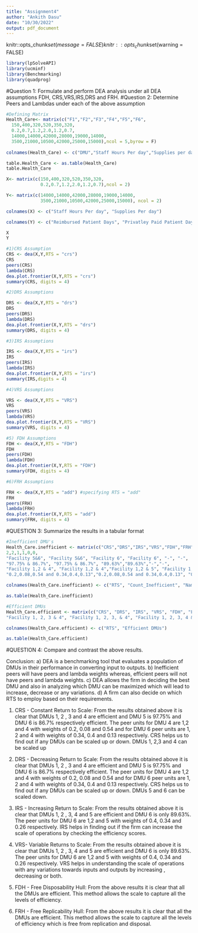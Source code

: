 ```yaml
---
title: "Assignment4"
author: "Ankith Dasu"
date: "10/30/2022"
output: pdf_document
---
```

knitr::opts_chunk$set(message = FALSE)
knitr::opts_chunk$set(warning = FALSE)

```r
library(lpSolveAPI)
library(ucminf)
library(Benchmarking)
library(quadprog)
```

#Question 1: Formulate and perform DEA analysis under all DEA assumptions FDH, CRS,VRS,IRS,DRS and FRH. 
#Question 2: Determine Peers and Lambdas under each of the above assumption

```r
#Defining Matrix
Health_Care<- matrix(c("F1","F2","F3","F4","F5","F6",
  150,400,320,520,350,320,
  0.2,0.7,1.2,2.0,1.2,0.7,
  14000,14000,42000,28000,19000,14000,
  3500,21000,10500,42000,25000,15000),ncol = 5,byrow = F)
 
colnames(Health_Care) <- c("DMU","Staff Hours Per day","Supplies per day","Reimbursed Patient Days","Privately Paid Patient Days")

table.Health_Care <- as.table(Health_Care)
table.Health_Care

X<- matrix(c(150,400,320,520,350,320,
             0.2,0.7,1.2,2.0,1.2,0.7),ncol = 2)

Y<- matrix(c(14000,14000,42000,28000,19000,14000,
             3500,21000,10500,42000,25000,15000), ncol = 2)

colnames(X) <- c("Staff Hours Per day", "Supplies Per day")

colnames(Y) <- c("Reimbursed Patient Days", "Privatley Paid Patient Days")

X
Y

#1)CRS Assumption
CRS <- dea(X,Y,RTS = "crs")
CRS
peers(CRS)
lambda(CRS)
dea.plot.frontier(X,Y,RTS = "crs")
summary(CRS, digits = 4)
```

```r
#2)DRS Assumptions

DRS <- dea(X,Y,RTS = "drs")
DRS
peers(DRS)
lambda(DRS)
dea.plot.frontier(X,Y,RTS = "drs")
summary(DRS, digits = 4)
```


```r
#3)IRS Assumptions

IRS <- dea(X,Y,RTS = "irs")
IRS
peers(IRS)
lambda(IRS)
dea.plot.frontier(X,Y,RTS = "irs")
summary(IRS,digits = 4)
```

```r
#4)VRS Assumptions

VRS <- dea(X,Y,RTS = "VRS")
VRS
peers(VRS)
lambda(VRS)
dea.plot.frontier(X,Y,RTS = "VRS")
summary(VRS, digits = 4)
```

```r
#5) FDH Assumptions
FDH <- dea(X,Y,RTS = "FDH")
FDH
peers(FDH)
lambda(FDH)
dea.plot.frontier(X,Y,RTS = "FDH")
summary(FDH, digits = 4)
```

```r
#6)FRH Assumptions

FRH <- dea(X,Y,RTS = "add") #specifying RTS = "add"
FRH
peers(FRH)
lambda(FRH)
dea.plot.frontier(X,Y,RTS = "add")
summary(FRH, digits = 4)
```

#QUESTION 3: Summarize the results in a tabular format

```r
#Inefficient DMU's
Health_Care.inefficient <- matrix(c("CRS","DRS","IRS","VRS","FDH","FRH",
2,2,1,1,0,0,
"Facility 5&6", "Facility 5&6", "Facility 6", "Facility 6", "-", "-",
"97.75% & 86.7%", "97.75% & 86.7%", "89.63%","89.63%","-","-",
"Facility 1,2 & 4", "Facility 1,2 & 4","Facility 1,2 & 5", "Facility 1,2 & 5","-","-",
"0.2,0.08,0.54 and 0.34,0.4,0.13","0.2,0.08,0.54 and 0.34,0.4,0.13", "0.4,0.34 and 0.26", "0.4,0.34 and 0.26", "-","-"), ncol = 6, byrow = F)

colnames(Health_Care.inefficient) <- c("RTS", "Count_Inefficient", "Name","Inefficiency %", "Peers", "Lambda")

as.table(Health_Care.inefficient)

```

```r
#Efficient DMUs
Health_Care.efficient <- matrix(c("CRS", "DRS", "IRS", "VRS", "FDH", "FRH",
"Facility 1, 2, 3 & 4", "Facility 1, 2, 3, & 4", "Facility 1, 2, 3, 4 & 5", "Facility 1, 2, 3, 4 & 5", "All DMUs", "All DMUs"), ncol = 2, byrow = F)

colnames(Health_Care.efficient) <- c("RTS", "Efficient DMUs")

as.table(Health_Care.efficient)
```


#QUESTION 4: Compare and contrast the above results.

Conclusion:
a) DEA is a benchmarking tool that evaluates a population of DMUs in their performance in converting input to outputs.
b) Inefficient peers will have peers and lambda weights whereas, efficient peers will not have peers and lambda weights.
c) DEA allows the firm in deciding the best DMU and also in analyzing which DMU can be maximized which will lead to increase, decrease or any variations. 
d) A firm can also decide on which RTS to employ based on their requirements.

1. CRS - Constant Return to Scale:
From the results obtained above it is clear that DMUs 1, 2 , 3  and 4 are efficient and DMU 5 is 97.75% and DMU 6 is  86.7%  respectively efficient. 
The peer units for DMU 4 are 1,2 and 4 with weights of 0.2, 0.08 and 0.54 and for DMU 6 peer units are 1, 2 and 4 with weights of 0.34, 0.4 and 0.13 respectively. 
CRS  helps us to find out if any DMUs can be scaled up or down. DMUs 1, 2,3 and 4 can be scaled up

2. DRS - Decreasing Return to Scale:
From the results obtained above it is clear that DMUs 1, 2 , 3  and 4 are efficient and DMU 5 is 97.75% and DMU 6 is  86.7%  respectively efficient. The peer units for DMU 4 are 1,2 and 4 with weights of 0.2, 0.08 and 0.54 and for DMU 6 peer units are 1, 2 and 4 with weights of 0.34, 0.4 and 0.13 respectively. CRS  helps us to find out if any DMUs can be scaled up or down. DMUs 5 and 6 can be scaled down. 

3. IRS - Increasing Return to Scale:
From the results obtained above it is clear that DMUs 1, 2 , 3, 4  and 5 are efficient and DMU 6 is only 89.63%. The peer units for DMU 6 are 1,2 and 5 with weights of 0.4, 0.34 and 0.26 respectively. IRS helps in finding out if the firm can increase the scale of operations by checking the efficiency scores. 

4. VRS- Variable Returns to Scale:
From the results obtained above it is clear that DMUs 1, 2 , 3, 4  and 5 are efficient and DMU 6 is only 89.63%. The peer units for DMU 6 are 1,2 and 5 with weights of 0.4, 0.34 and 0.26 respectively. VRS helps in understanding the scale of operations with any variations towards inputs and outputs by increasing , decreasing or both.

5. FDH - Free Disposability Hull:
From the above results it is clear that all the DMUs are efficient. This method allows the scale to capture all the levels of efficiency.

6. FRH - Free Replicability Hull:
From the above results it is clear that all the DMUs are efficient. This method allows the scale to capture all the levels of efficiency which is free from replication and disposal.




